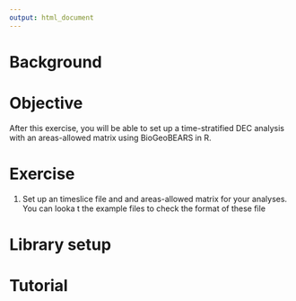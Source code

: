 ```yaml
---
output: html_document
---
```


# Background

# Objective
After this exercise, you will be able to set up a time-stratified DEC analysis with an areas-allowed matrix using BioGeoBEARS in R.

# Exercise
1. Set up an timeslice file and and areas-allowed matrix for your analyses. You can looka t the example files to check the format of these file

# Library setup

# Tutorial